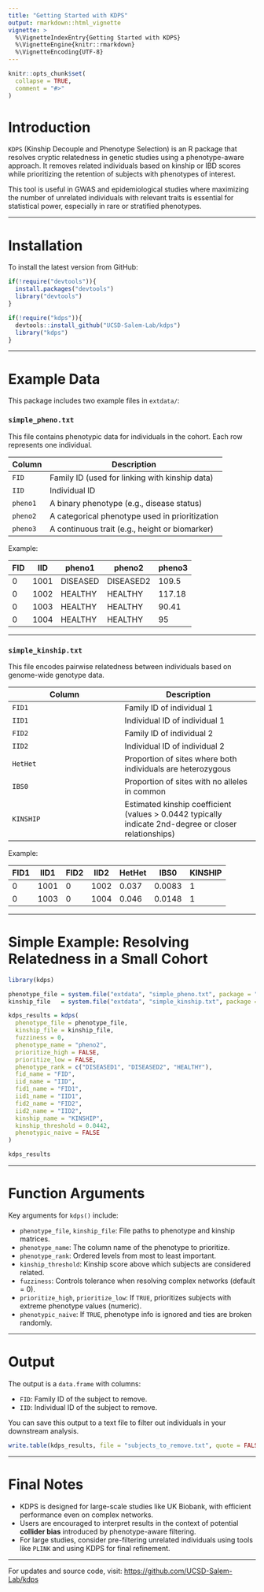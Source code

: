 ```yaml
---
title: "Getting Started with KDPS"
output: rmarkdown::html_vignette
vignette: >
  %\VignetteIndexEntry{Getting Started with KDPS}
  %\VignetteEngine{knitr::rmarkdown}
  %\VignetteEncoding{UTF-8}
---
```


```r
knitr::opts_chunk$set(
  collapse = TRUE,
  comment = "#>"
)
```

# Introduction

`KDPS` (Kinship Decouple and Phenotype Selection) is an R package that resolves cryptic relatedness in genetic studies using a phenotype-aware approach. It removes related individuals based on kinship or IBD scores while prioritizing the retention of subjects with phenotypes of interest.

This tool is useful in GWAS and epidemiological studies where maximizing the number of unrelated individuals with relevant traits is essential for statistical power, especially in rare or stratified phenotypes.

---

# Installation

To install the latest version from GitHub:

```r
if(!require("devtools")){
  install.packages("devtools")
  library("devtools")
}

if(!require("kdps")){
  devtools::install_github("UCSD-Salem-Lab/kdps")
  library("kdps")
}
```

---

# Example Data

This package includes two example files in `extdata/`:

### `simple_pheno.txt`

This file contains phenotypic data for individuals in the cohort. Each row represents one individual.

| Column   | Description |
|----------|-------------|
| `FID`    | Family ID (used for linking with kinship data) |
| `IID`    | Individual ID |
| `pheno1` | A binary phenotype (e.g., disease status) |
| `pheno2` | A categorical phenotype used in prioritization |
| `pheno3` | A continuous trait (e.g., height or biomarker) |

Example:

| FID | IID  | pheno1   | pheno2    | pheno3 |
|-----|------|----------|-----------|--------|
| 0   | 1001 | DISEASED | DISEASED2 | 109.5  |
| 0   | 1002 | HEALTHY  | HEALTHY   | 117.18 |
| 0   | 1003 | HEALTHY  | HEALTHY   | 90.41  |
| 0   | 1004 | HEALTHY  | HEALTHY   | 95     |

---

### `simple_kinship.txt`

This file encodes pairwise relatedness between individuals based on genome-wide genotype data.

| Column    | Description |
|-----------|-------------|
| `FID1`    | Family ID of individual 1 |
| `IID1`    | Individual ID of individual 1 |
| `FID2`    | Family ID of individual 2 |
| `IID2`    | Individual ID of individual 2 |
| `HetHet`  | Proportion of sites where both individuals are heterozygous |
| `IBS0`    | Proportion of sites with no alleles in common |
| `KINSHIP` | Estimated kinship coefficient (values > 0.0442 typically indicate 2nd-degree or closer relationships) |

Example:

| FID1 | IID1 | FID2 | IID2 | HetHet | IBS0  | KINSHIP |
|------|------|------|------|--------|-------|---------|
| 0    | 1001 | 0    | 1002 | 0.037  | 0.0083| 1       |
| 0    | 1003 | 0    | 1004 | 0.046  | 0.0148| 1       |

---

# Simple Example: Resolving Relatedness in a Small Cohort

```r
library(kdps)

phenotype_file = system.file("extdata", "simple_pheno.txt", package = "kdps")
kinship_file   = system.file("extdata", "simple_kinship.txt", package = "kdps")

kdps_results = kdps(
  phenotype_file = phenotype_file,
  kinship_file = kinship_file,
  fuzziness = 0,
  phenotype_name = "pheno2",
  prioritize_high = FALSE,
  prioritize_low = FALSE,
  phenotype_rank = c("DISEASED1", "DISEASED2", "HEALTHY"),
  fid_name = "FID",
  iid_name = "IID",
  fid1_name = "FID1",
  iid1_name = "IID1",
  fid2_name = "FID2",
  iid2_name = "IID2",
  kinship_name = "KINSHIP",
  kinship_threshold = 0.0442,
  phenotypic_naive = FALSE
)

kdps_results
```

---

# Function Arguments

Key arguments for `kdps()` include:

- `phenotype_file`, `kinship_file`: File paths to phenotype and kinship matrices.
- `phenotype_name`: The column name of the phenotype to prioritize.
- `phenotype_rank`: Ordered levels from most to least important.
- `kinship_threshold`: Kinship score above which subjects are considered related.
- `fuzziness`: Controls tolerance when resolving complex networks (default = 0).
- `prioritize_high`, `prioritize_low`: If `TRUE`, prioritizes subjects with extreme phenotype values (numeric).
- `phenotypic_naive`: If `TRUE`, phenotype info is ignored and ties are broken randomly.

---

# Output

The output is a `data.frame` with columns:

- `FID`: Family ID of the subject to remove.
- `IID`: Individual ID of the subject to remove.

You can save this output to a text file to filter out individuals in your downstream analysis.

```r
write.table(kdps_results, file = "subjects_to_remove.txt", quote = FALSE, row.names = FALSE)
```

---

# Final Notes

- KDPS is designed for large-scale studies like UK Biobank, with efficient performance even on complex networks.
- Users are encouraged to interpret results in the context of potential **collider bias** introduced by phenotype-aware filtering.
- For large studies, consider pre-filtering unrelated individuals using tools like `PLINK` and using KDPS for final refinement.

---

For updates and source code, visit: [https://github.com/UCSD-Salem-Lab/kdps](https://github.com/UCSD-Salem-Lab/kdps")
